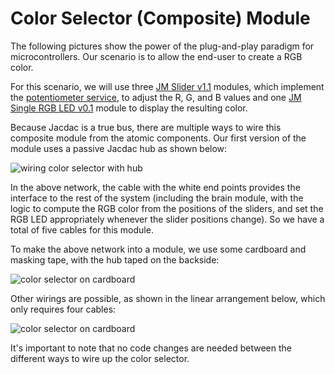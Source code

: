 # Color Selector (Composite) Module

The following pictures show the power of the plug-and-play paradigm
for microcontrollers.  Our scenario is to allow the 
end-user to create a RGB color.

For this scenario, we will use three [JM Slider v1.1](/devices/microsoft/research/jmslider49v11) 
modules, which implement the [potentiometer service](/services/potentiometer/), to adjust
the R, G, and B values and 
one [JM Single RGB LED v0.1](/devices/microsoft/research/jmsinglergbled42v01) module 
to display the resulting color.

Because Jacdac is a true bus, there are multiple ways to wire this composite module from
the atomic components. Our first version of the module uses a passive Jacdac hub as shown
below:

![wiring color selector with hub](./hub.jpg)

In the above network, the cable with the white end points provides the interface to the 
rest of the system (including the brain module, with the logic to compute the RGB color 
from the positions of the sliders, and set the RGB LED appropriately whenever the slider
positions change).  So we have a total of five cables for this module. 

To make the above network into a module, we use some cardboard and masking tape, 
with the hub taped on the backside:

![color selector on cardboard](./cardboard.jpg)

Other wirings are possible, as shown in the linear arrangement below, which only
requires four cables:

![color selector on cardboard](./alternate)

It's important to note that no code changes are needed between the different
ways to wire up the color selector.
